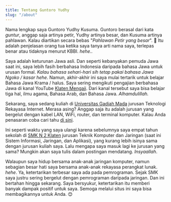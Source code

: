 ```yaml
---
title: Tentang Guntoro Yudhy
slug: "/about"
---
```


<!-- Hi!

Remus Lupin - also known as Moony - is currently teaching "Defense against the Dark Arts" at Hogwarts. He was afflicted with lycanthropy during his childhood, as a result of Fenrir Greyback's revenge against Lyall. He attended Hogwarts School of Witchcraft and Wizardry from 1971-1978 and was Sorted into Gryffindor House. During his school years he was one of the Marauders, best friends with Sirius Black, James Potter, and Peter Pettigrew. Together they created the Marauder's Map.

Guntoro Yudhy - also known as Igun - is currently studying "Internet Engineering" at [Universitas Gadjah Mada](https://ugm.ac.id/en). 

He fought against Death Eaters once more in the Second Wizarding War, during which he lost his friend Sirius. In 1997, Remus married fellow Order member Nymphadora Tonks and had a son, Edward Remus Lupin, of whom he named Harry the godfather. Remus fought at the Battle of Hogwarts on 2 May, 1998, during which his wife was murdered by Bellatrix Lestrange. Remus was also murdered by Death Eater, Antonin Dolohov, during the first half of the same battle. His death was avenged by Filius Flitwick. -->

Nama lengkap saya Guntoro Yudhy Kusuma. Guntoro berasal dari kata _guntur_, anggap saja artinya petir, Yudhy artinya besar, dan Kusuma artinya pahlawan. Kalau diartikan secara bebas "_Pahlawan Petir yang besar_". 🤣 Itu adalah penjelasan orang tua ketika saya tanya arti nama saya, terlepas benar atau tidaknya menurut KBBI. _hehe.._

Saya adalah keturunan Jawa asli. Dan seperti kebanyakan pemuda Jawa saat ini, saya lebih fasih berbahasa Indonesia daripada bahasa Jawa untuk urusan formal. _Kalau bahasa sehari-hari sih tetap pakai bahasa Jawa Ngoko / kasar hehe_. Namun, akhir-akhir ini saya mulai tertarik untuk belajar Bahasa Jawa Krama / halus. Saya sering mengikuti pengajian berbahasa Jawa di kanal YouTube [Klaten Mengaji](https://www.youtube.com/channel/UCcsuw-eox1VVWs8Er0Xvpxw). Dari kanal tersebut saya bisa belajar tiga hal, ilmu agama, Bahasa Arab, dan Bahasa Jawa. _Alhamdulillah._

Sekarang, saya sedang kuliah di [Universitas Gadjah Mada](https://ugm.ac.id/) jurusan Teknologi Rekayasa Internet. Merasa asing? Anggap saja itu adalah jurusan yang bergelut dengan kabel LAN, WiFi, router, dan terminal komputer. Kalau Anda penasaran coba cari tahu [di sini](https://tri.sv.ugm.ac.id/sekilas-prodi/).

Ini seperti waktu yang saya ulangi karena sebelumnya saya empat tahun sekolah di [SMK N 2 Klaten](http://smkn2klaten.sch.id/) jurusan Teknik Komputer dan Jaringan (saat ini Sistem Informasi, Jaringan, dan Aplikasi), yang kurang lebih isinya sama dengan jurusan kuliah saya. Lalu mengapa saya masuk lagi ke jurusan yang sama? Mungkin akan saya tulis dalam postingan mendatang. _Insyaallah_.

Walaupun saya hidup bersama anak-anak jaringan komputer, namun sebagian besar hati saya bersama anak-anak rekayasa perangkat lunak. _hehe_. Ya, ketertarikan terbesar saya ada pada pemrograman. Sejak SMK saya justru sering bergelut dengan pemrograman daripada jaringan. Dan ini bertahan hingga sekarang. Saya bersyukur, ketertarikan itu memberi banyak dampak positif untuk saya. Semoga melalui situs ini saya bisa membagikannya untuk Anda. 😊